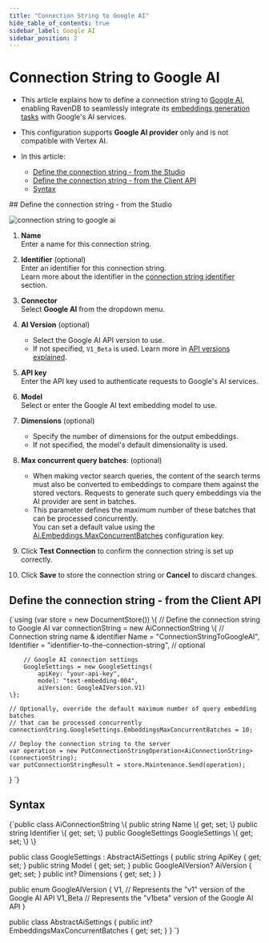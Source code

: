 ```yaml
---
title: "Connection String to Google AI"
hide_table_of_contents: true
sidebar_label: Google AI
sidebar_position: 2
---
```





# Connection String to Google AI
<LanguageSwitcher supportedLanguages={supportedLanguages} />
<LanguageContent language="csharp">

<Admonition type="note" title="">

* This article explains how to define a connection string to [Google AI](https://ai.google.dev/gemini-api/docs/embeddings),  
  enabling RavenDB to seamlessly integrate its [embeddings generation tasks](../../ai-integration/generating-embeddings/overview.mdx) with Google's AI services.

* This configuration supports **Google AI provider** only and is not compatible with Vertex AI.

* In this article:
  * [Define the connection string - from the Studio](../../ai-integration/connection-strings/google-ai.mdx#define-the-connection-string---from-the-studio)
  * [Define the connection string - from the Client API](../../ai-integration/connection-strings/google-ai.mdx#define-the-connection-string---from-the-client-api)
  * [Syntax](../../ai-integration/connection-strings/google-ai.mdx#syntax) 
    
</Admonition>
## Define the connection string - from the Studio

![connection string to google ai](./assets/google-ai.png)

1. **Name**  
   Enter a name for this connection string.

2. **Identifier** (optional)  
   Enter an identifier for this connection string.  
   Learn more about the identifier in the [connection string identifier](../../ai-integration/connection-strings/connection-strings-overview.mdx#the-connection-string-identifier) section.

3. **Connector**  
   Select **Google AI** from the dropdown menu.

4. **AI Version** (optional)  
   * Select the Google AI API version to use.
   * If not specified, `V1_Beta` is used. Learn more in [API versions explained](https://ai.google.dev/gemini-api/docs/api-versions).

5. **API key**  
   Enter the API key used to authenticate requests to Google's AI services.

6. **Model**  
   Select or enter the Google AI text embedding model to use.

7. **Dimensions** (optional)  
   * Specify the number of dimensions for the output embeddings.  
   * If not specified, the model's default dimensionality is used.

8. **Max concurrent query batches**: (optional)
   * When making vector search queries, the content of the search terms must also be converted to embeddings to compare them against the stored vectors.
     Requests to generate such query embeddings via the AI provider are sent in batches.
   * This parameter defines the maximum number of these batches that can be processed concurrently.  
     You can set a default value using the [Ai.Embeddings.MaxConcurrentBatches](../../server/configuration/ai-integration-configuration.mdx#aiembeddingsmaxconcurrentbatches) configuration key.

9. Click **Test Connection** to confirm the connection string is set up correctly.

10. Click **Save** to store the connection string or **Cancel** to discard changes.



## Define the connection string - from the Client API

<TabItem value="create_connection_string_google_ai" label="create_connection_string_google_ai">
<CodeBlock language="csharp">
{`using (var store = new DocumentStore())
\{
    // Define the connection string to Google AI
    var connectionString = new AiConnectionString
    \{
        // Connection string name & identifier
        Name = "ConnectionStringToGoogleAI", 
        Identifier = "identifier-to-the-connection-string", // optional
        
        // Google AI connection settings
        GoogleSettings = new GoogleSettings(
            apiKey: "your-api-key",
            model: "text-embedding-004",
            aiVersion: GoogleAIVersion.V1)
    \};
    
    // Optionally, override the default maximum number of query embedding batches
    // that can be processed concurrently 
    connectionString.GoogleSettings.EmbeddingsMaxConcurrentBatches = 10;
    
    // Deploy the connection string to the server
    var operation = new PutConnectionStringOperation<AiConnectionString>(connectionString);
    var putConnectionStringResult = store.Maintenance.Send(operation);
\}
`}
</CodeBlock>
</TabItem>



## Syntax

<TabItem value="google_ai_settings" label="google_ai_settings">
<CodeBlock language="csharp">
{`public class AiConnectionString
\{
    public string Name \{ get; set; \}
    public string Identifier \{ get; set; \}
    public GoogleSettings GoogleSettings \{ get; set; \}
\}

public class GoogleSettings : AbstractAiSettings
\{
    public string ApiKey \{ get; set; \}
    public string Model \{ get; set; \}
    public GoogleAIVersion? AiVersion \{ get; set; \}
    public int? Dimensions \{ get; set; \}
\}

public enum GoogleAIVersion
\{
    V1, // Represents the "v1" version of the Google AI API
    V1_Beta // Represents the "v1beta" version of the Google AI API
\}

public class AbstractAiSettings
\{
    public int? EmbeddingsMaxConcurrentBatches \{ get; set; \}
\}
`}
</CodeBlock>
</TabItem>




</LanguageContent>

<!---
### Vector Search
- [RavenDB as a vector database](../../ai-integration/vector-search/ravendb-as-vector-database)
- [Vector search using a static index](../../ai-integration/vector-search/vector-search-using-static-index)
- [Vector search using a dynamic query](../../ai-integration/vector-search/vector-search-using-dynamic-query)

### Embeddings Generation
- [Generating embeddings - overview](../../ai-integration/generating-embeddings/overview)
- [Embeddings generation task](../../ai-integration/generating-embeddings/embeddings-generation-task)

### AI Connection Strings
- [Connection strings - overview](../../ai-integration/connection-strings/connection-strings-overview)


-->